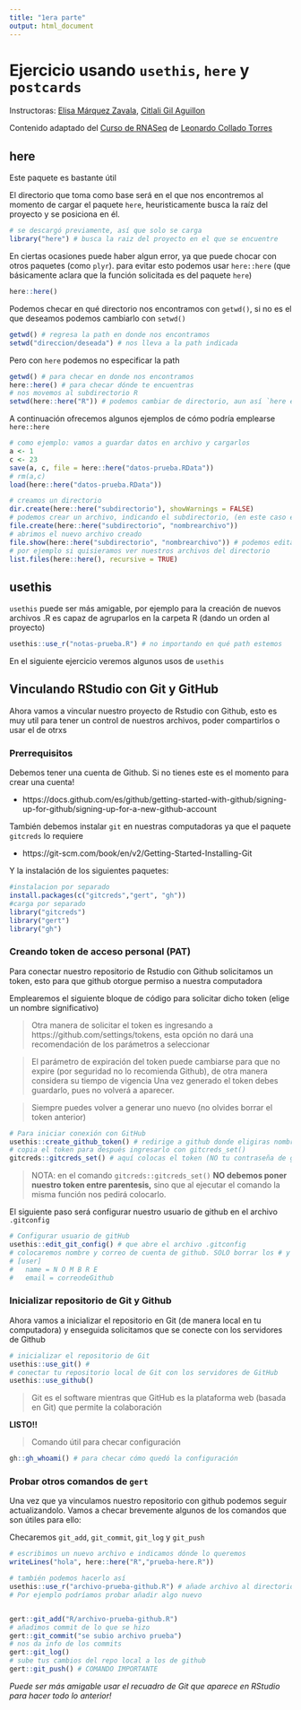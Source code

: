 ```yaml
---
title: "1era parte"
output: html_document
---
```


# Ejercicio usando `usethis`, `here` y `postcards`

Instructoras: [Elisa Márquez Zavala](https://twitter.com/naielisha), [Citlali Gil Aguillon](http://twitter.com/argininaa)

Contenido adaptado del [Curso de RNASeq](https://lcolladotor.github.io/rnaseq_LCG-UNAM_2021/index.html) de [Leonardo Collado Torres](https://github.com/lcolladotor)

## here

Este paquete es bastante útil 

El directorio que toma como base será en el que nos encontremos al momento de cargar el paquete  `here`, heuristicamente busca la raíz del proyecto y se posiciona en él.

```r
# se descargó previamente, así que solo se carga
library("here") # busca la raiz del proyecto en el que se encuentre
```

En ciertas ocasiones puede haber algun error, ya que puede chocar con otros paquetes (como `plyr`). para evitar esto podemos usar `here::here` (que básicamente aclara que la función solicitada es del paquete `here`)

```r
here::here()
```

Podemos checar en qué directorio nos encontramos con `getwd()`, si no es el que deseamos podemos cambiarlo con `setwd()`
```r
getwd() # regresa la path en donde nos encontramos
setwd("direccion/deseada") # nos lleva a la path indicada
```

Pero con `here` podemos no especificar la path 

```r
getwd() # para checar en donde nos encontramos
here::here() # para checar dónde te encuentras
# nos movemos al subdirectorio R
setwd(here::here("R")) # podemos cambiar de directorio, aun así `here está en la raíz
```

A continuación ofrecemos algunos ejemplos de cómo podría emplearse `here::here`

```r
# como ejemplo: vamos a guardar datos en archivo y cargarlos
a <- 1
c <- 23
save(a, c, file = here::here("datos-prueba.RData"))
# rm(a,c)
load(here::here("datos-prueba.RData"))

# creamos un directorio
dir.create(here::here("subdirectorio"), showWarnings = FALSE)
# podemos crear un archivo, indicando el subdirectorio, (en este caso el primer argumento)
file.create(here::here("subdirectorio", "nombrearchivo"))
# abrimos el nuevo archivo creado
file.show(here::here("subdirectorio", "nombrearchivo")) # podemos editarlo!!
# por ejemplo si quisieramos ver nuestros archivos del directorio
list.files(here::here(), recursive = TRUE)
```

## usethis
`usethis` puede ser más amigable, por ejemplo para la creación de nuevos archivos .R es capaz de agruparlos en la carpeta R (dando un orden al proyecto)

```r
usethis::use_r("notas-prueba.R") # no importando en qué path estemos
```

En el siguiente ejercicio veremos algunos usos de `usethis`



## Vinculando RStudio con Git y GitHub 


Ahora vamos a vincular nuestro proyecto de Rstudio con Github, esto es muy util para tener un control de nuestros archivos, poder compartirlos o usar el de otrxs

### Prerrequisitos

  Debemos tener una cuenta de Github. Si no tienes este es el momento para crear una cuenta!

  - https://docs.github.com/es/github/getting-started-with-github/signing-up-for-github/signing-up-for-a-new-github-account

  También debemos instalar `git` en nuestras computadoras ya que el paquete `gitcreds` lo requiere

- https://git-scm.com/book/en/v2/Getting-Started-Installing-Git

Y la instalación de los siguientes paquetes:
  
```r
#instalacion por separado
install.packages(c("gitcreds","gert", "gh"))
#carga por separado
library("gitcreds")
library("gert")
library("gh")
```


### Creando token de acceso personal (PAT)

Para conectar nuestro repositorio de Rstudio con Github solicitamos un token, esto para que github otorgue permiso a nuestra computadora

Emplearemos el siguiente bloque de código para solicitar dicho token (elige un nombre significativo)

>Otra manera de solicitar el token es ingresando a https://github.com/settings/tokens, esta opción no dará una recomendación de los parámetros a seleccionar

>El parámetro de expiración del token puede cambiarse para que no expire (por seguridad no lo recomienda Github), de otra manera considera su tiempo de vigencia
Una vez generado el token debes guardarlo, pues no volverá a aparecer.

>Siempre puedes volver a generar uno nuevo (no olvides borrar el token anterior)

```r
# Para iniciar conexión con GitHub
usethis::create_github_token() # redirige a github donde eligiras nombre especifico del token
# copia el token para después ingresarlo con gitcreds_set()
gitcreds::gitcreds_set() # aquí colocas el token (NO tu contraseña de github!!!)
```
> NOTA: en el comando `gitcreds::gitcreds_set()` **NO debemos poner nuestro token entre parentesis,** sino que al ejecutar el comando la misma función nos pedirá colocarlo. 

El siguiente paso será configurar nuestro usuario de github en el archivo `.gitconfig`

```r
# Configurar usuario de gitHub
usethis::edit_git_config() # que abre el archivo .gitconfig
# colocaremos nombre y correo de cuenta de github. SOLO borrar los # y respetar los demas espacios
# [user]
#   name = N O M B R E
#   email = correodeGithub
```

### Inicializar repositorio de Git y Github
Ahora vamos a inicializar el repositorio en Git (de manera local en tu computadora) y enseguida solicitamos que se conecte con los servidores de Github

```r
# inicializar el repositorio de Git
usethis::use_git() #
# conectar tu repositorio local de Git con los servidores de GitHub
usethis::use_github()
```

>Git es el software mientras que GitHub es la plataforma web (basada en Git) que permite la colaboración

**LISTO!!**

>Comando útil para checar configuración

```r
gh::gh_whoami() # para checar cómo quedó la configuración
```

### Probar otros comandos de `gert`

Una vez que ya vinculamos nuestro repositorio con github podemos seguir actualizandolo. Vamos a checar brevemente algunos de los comandos que son útiles para ello:

Checaremos `git_add`, `git_commit`, `git_log` y `git_push`

```r
# escribimos un nuevo archivo e indicamos dónde lo queremos
writeLines("hola", here::here("R","prueba-here.R"))

# también podemos hacerlo así
usethis::use_r("archivo-prueba-github.R") # añade archivo al directorio R del proyecto actual
# Por ejemplo podríamos probar añadir algo nuevo


gert::git_add("R/archivo-prueba-github.R")
# añadimos commit de lo que se hizo
gert::git_commit("se subio archivo prueba")
# nos da info de los commits
gert::git_log()
# sube tus cambios del repo local a los de github
gert::git_push() # COMANDO IMPORTANTE
```

_Puede ser más amigable usar el recuadro de Git que aparece en RStudio para hacer todo lo anterior!_

